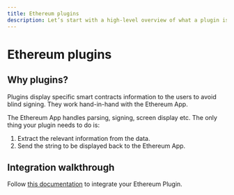 ```yaml
---
title: Ethereum plugins
description: Let’s start with a high-level overview of what a plugin is, how it interacts with the Ethereum app, and the steps required to write your plugin.
---
```


# Ethereum plugins

## Why plugins?

Plugins display specific smart contracts information to the users to avoid blind signing. They work hand-in-hand with the Ethereum App.

The Ethereum App handles parsing, signing, screen display etc. The only thing your plugin needs to do is:

1. Extract the relevant information from the data.
2. Send the string to be displayed back to the Ethereum App.


## Integration walkthrough

Follow [this documentation](https://ethereum-plugin-sdk.ledger.com/) to integrate your Ethereum Plugin.

